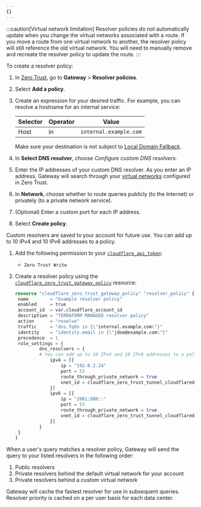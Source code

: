 ```yaml
---
{}
---
```



:::caution[Virtual network limitation]
Resolver policies do not automatically update when you change the virtual networks associated with a route. If you move a route from one virtual network to another, the resolver policy will still reference the old virtual network. You will need to manually remove and recreate the resolver policy to update the route.
:::

To create a resolver policy:

<Tabs syncKey="dashPlusAPI"> <TabItem label="Dashboard">

1. In [Zero Trust](https://one.dash.cloudflare.com/), go to **Gateway** > **Resolver policies**.
2. Select **Add a policy**.
3. Create an expression for your desired traffic. For example, you can resolve a hostname for an internal service:

   | Selector | Operator | Value                  |
   | -------- | -------- | ---------------------- |
   | Host     | in       | `internal.example.com` |

   Make sure your destination is not subject to [Local Domain Fallback](/cloudflare-one/connections/connect-devices/warp/configure-warp/route-traffic/local-domains/#manage-local-domains).

4. In **Select DNS resolver**, choose _Configure custom DNS resolvers_.
5. Enter the IP addresses of your custom DNS resolver. As you enter an IP address, Gateway will search through your [virtual networks](/cloudflare-one/connections/connect-networks/private-net/cloudflared/tunnel-virtual-networks/) configured in Zero Trust.
6. In **Network**, choose whether to route queries publicly (to the Internet) or privately (to a private network service).
7. (Optional) Enter a custom port for each IP address.
8. Select **Create policy**.

Custom resolvers are saved to your account for future use. You can add up to 10 IPv4 and 10 IPv6 addresses to a policy.

</TabItem>
<TabItem label="Terraform (v5)">

1. Add the following permission to your [`cloudflare_api_token`](https://registry.terraform.io/providers/cloudflare/cloudflare/latest/docs/resources/api_token):

   - `Zero Trust Write`

2. Create a resolver policy using the [`cloudflare_zero_trust_gateway_policy`](https://registry.terraform.io/providers/cloudflare/cloudflare/latest/docs/resources/zero_trust_gateway_policy) resource:

   ```tf
   resource "cloudflare_zero_trust_gateway_policy" "resolver_policy" {
   	name        = "Example resolver policy"
   	enabled     = true
   	account_id  = var.cloudflare_account_id
   	description = "TERRAFORM MANAGED resolver policy"
   	action      = "resolve"
   	traffic     = "dns.fqdn in {\"internal.example.com\"}"
   	identity    = "identity.email in {\"jdoe@example.com\"}"
   	precedence  = 1
   	rule_settings = {
   			dns_resolvers = {
   			# You can add up to 10 IPv4 and 10 IPv6 addresses to a policy.
   				ipv4 = [{
   					ip = "192.0.2.24"
   					port = 53
   					route_through_private_network = true
   					vnet_id = cloudflare_zero_trust_tunnel_cloudflared_virtual_network.staging_vnet.id
   				}]
   				ipv6 = [{
   					ip = "2001:DB8::"
   					port = 53
   					route_through_private_network = true
   					vnet_id = cloudflare_zero_trust_tunnel_cloudflared_virtual_network.staging_vnet.id
   				}]
   			}
   	}
   }
   ```

</TabItem>
</Tabs>

When a user's query matches a resolver policy, Gateway will send the query to your listed resolvers in the following order:

1. Public resolvers
2. Private resolvers behind the default virtual network for your account
3. Private resolvers behind a custom virtual network

Gateway will cache the fastest resolver for use in subsequent queries. Resolver priority is cached on a per user basis for each data center.
